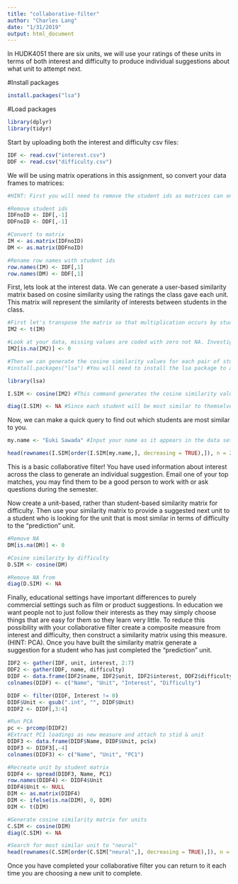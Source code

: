 ```yaml
---
title: "collaborative-filter"
author: "Charles Lang"
date: "1/31/2019"
output: html_document
---
```


In HUDK4051 there are six units, we will use your ratings of these units in terms of both interest and difficulty to produce individual suggestions about what unit to attempt next.

#Install packages
```r
install.packages("lsa")
```

#Load packages
```r
library(dplyr)
library(tidyr)
```

Start by uploading both the interest and difficulty csv files:
```r
IDF <- read.csv("interest.csv")
DDF <- read.csv("difficulty.csv")
```

We will be using matrix operations in this assignment, so convert your data frames to matrices:
```r
#HINT: First you will need to remove the student ids as matrices can only contain one data type. You will then need to rename your row names with the student ids.

#Remove student ids
IDFnoID <- IDF[,-1]
DDFnoID <- DDF[,-1]

#Convert to matrix
IM <- as.matrix(IDFnoID)
DM <- as.matrix(DDFnoID)

#Rename row names with student ids
row.names(IM) <- IDF[,1]
row.names(DM) <- DDF[,1]
```

First, lets look at the interest data. We can generate a user-based similarity matrix based on cosine similarity using the ratings the class gave each unit. This matrix will represent the similarity of interests between students in the class.
```r
#First let's transpose the matrix so that multiplication occurs by students rather than units.
IM2 <- t(IM)

#Look at your data, missing values are coded with zero not NA. Investigate cosine similarity and decide whether your missing values should be coded with zeros or NAs. Explain your choice.
IM2[is.na(IM2)] <- 0

#Then we can generate the cosine similarity values for each pair of students
#install.packages("lsa") #You will need to install the lsa package to access the cosine command.

library(lsa)

I.SIM <- cosine(IM2) #This command generates the cosine similarity values as a new matrix. Click on I.SIM in the Global Environment pane to see what it looks like.

diag(I.SIM) <- NA #Since each student will be most similar to themselves we want to remove that information
```

Now, we can make a quick query to find out which students are most similar to you. 
```r
my.name <- "Euki Sawada" #Input your name as it appears in the data set

head(rownames(I.SIM[order(I.SIM[my.name,], decreasing = TRUE),]), n = 2) #This code orders the column of the matrix corresponding to your UNI according to similarity and returns the top two UNI ids for the students who's interests are most similar to yours
```

This is a basic collaborative filter! You have used information about interest across the class to generate an individual suggestion. Email one of your top matches, you may find them to be a good person to work with or ask questions during the semester.

Now create a unit-based, rather than student-based similarity matrix for difficulty. Then use your similarity matrix to provide a suggested next unit to a student who is looking for the unit that is most similar in terms of difficulty to the "prediction" unit. 
```r
#Remove NA
DM[is.na(DM)] <- 0

#Cosine similarity by difficulty
D.SIM <- cosine(DM)

#Remove NA from 
diag(D.SIM) <- NA
```

Finally, educational settings have important differences to purely commercial settings such as film or product suggestions. In education we want people not to just follow their interests as they may simply choose things that are easy for them so they learn very little. To reduce this possibility with your collaborative filter create a composite measure from interest and difficulty, then construct a similarity matrix using this measure. (HINT: PCA). Once you have built the similarity matrix generate a suggestion for a student who has just completed the "prediction" unit.

```r
IDF2 <- gather(IDF, unit, interest, 2:7)
DDF2 <- gather(DDF, name, difficulty)
DIDF <- data.frame(IDF2$name, IDF2$unit, IDF2$interest, DDF2$difficulty)
colnames(DIDF) <- c("Name", "Unit", "Interest", "Difficulty")

DIDF <- filter(DIDF, Interest != 0)
DIDF$Unit <- gsub(".int", "", DIDF$Unit)
DIDF2 <- DIDF[,3:4]

#Run PCA
pc <- prcomp(DIDF2)
#Extract PC1 loadings as new measure and attach to stid & unit
DIDF3 <- data.frame(DIDF$Name, DIDF$Unit, pc$x)
DIDF3 <- DIDF3[,-4]
colnames(DIDF3) <- c("Name", "Unit", "PC1")

#Recreate unit by student matrix
DIDF4 <- spread(DIDF3, Name, PC1)
row.names(DIDF4) <- DIDF4$Unit
DIDF4$Unit <- NULL
DIM <- as.matrix(DIDF4)
DIM <- ifelse(is.na(DIM), 0, DIM)
DIM <- t(DIM)

#Generate cosine similarity matrix for units
C.SIM <- cosine(DIM)
diag(C.SIM) <- NA

#Search for most similar unit to "neural"
head(rownames(C.SIM[order(C.SIM["neural",], decreasing = TRUE),]), n = 1)
```

Once you have completed your collaborative filter you can return to it each time you are choosing a new unit to complete.

